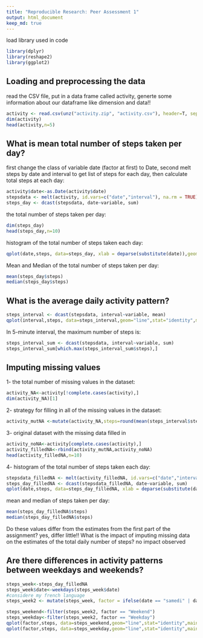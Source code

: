 ```yaml
---
title: "Reproducible Research: Peer Assessment 1"
output: html_document
keep_md: true
---
```

load library used in code
```r
library(dplyr)
library(reshape2)
library(ggplot2)

```

## Loading and preprocessing the data

read the CSV file, put in a data frame called activity, generte some information about our dataframe like dimension and data!!

```r
activity <- read.csv(unz("activity.zip", "activity.csv"), header=T, sep=",")
dim(activity)
head(activity,n=5)

```

## What is mean total number of steps taken per day?
first change the class of variable date (factor at first) to Date, second melt steps by date and interval to get list of steps for each day, then calculate total steps at each day:
```r
activity$date<-as.Date(activity$date)
stepsdata <- melt(activity, id.vars=c("date","interval"), na.rm = TRUE)
steps_day <- dcast(stepsdata, date~variable, sum)
```
the total number of steps taken per day:
```r
dim(steps_day)
head(steps_day,n=10)
```

histogram of the total number of steps taken each day:
```r
qplot(date,steps, data=steps_day, xlab = deparse(substitute(date)),geom="histogram",stat="identity",main ="Total Steps per day")

```

Mean and Median of the total number of steps taken per day:
```r
mean(steps_day$steps)
median(steps_day$steps)

```


## What is the average daily activity pattern?

```r
steps_interval <- dcast(stepsdata, interval~variable, mean)
qplot(interval,steps, data=steps_interval,geom="line",stat="identity",main ="Average number of steps taken per interval", xlab ="5-min interval")
```

In 5-minute interval,  the maximum number of steps is:
```r
steps_interval_sum <- dcast(stepsdata, interval~variable, sum)
steps_interval_sum[which.max(steps_interval_sum$steps),]
```


## Imputing missing values
1- the total number of missing values in the dataset:
```r
activity_NA<-activity[!complete.cases(activity),]
dim(activity_NA)[1]
```

2- strategy for filling in all of the missing values in the dataset:
```r
activity_mutNA <-mutate(activity_NA,steps=round(mean(steps_interval$steps)))
```

3- original dataset with the missing data filled in
```r
activity_noNA<-activity[complete.cases(activity),]
activity_filledNA<-rbind(activity_mutNA,activity_noNA)
head(activity_filledNA,n=10)
```

4- histogram of the total number of steps taken each day:
```r
stepsdata_filledNA <- melt(activity_filledNA, id.vars=c("date","interval"), na.rm = TRUE)
steps_day_filledNA <- dcast(stepsdata_filledNA, date~variable, sum)
qplot(date,steps, data=steps_day_filledNA, xlab = deparse(substitute(date)),geom="histogram",stat="identity",main ="Total Steps per day")
```

mean and median of steps taken per day:
```r
mean(steps_day_filledNA$steps)
median(steps_day_filledNA$steps)

```
Do these values differ from the estimates from the first part of the assignment? yes, differ little!!
What is the impact of imputing missing data on the estimates of the total daily number of steps? no impact observed

## Are there differences in activity patterns between weekdays and weekends?
```r
steps_week<-steps_day_filledNA
steps_week$date<-weekdays(steps_week$date)
#considere my french language
steps_week2 <- mutate(steps_week, factor = ifelse(date == "samedi" | date == "dimanche", "Weekend", "Weekday"))
```


```r
steps_weekend<-filter(steps_week2, factor == "Weekend")
steps_weekday<-filter(steps_week2, factor == "Weekday")
qplot(factor,steps, data=steps_weekend,geom="line",stat="identity",main ="Weekend")
qplot(factor,steps, data=steps_weekday,geom="line",stat="identity",main ="Weekday")
```

